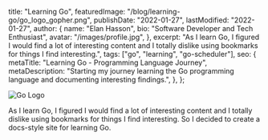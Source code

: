   title: "Learning Go",
  featuredImage: "/blog/learning-go/go_logo_gopher.png",
  publishDate: "2022-01-27",
  lastModified: "2022-01-27",
  author: {
    name: "Elan Hasson",
    bio: "Software Developer and Tech Enthusiast",
    avatar: "/images/profile.jpg",
  },
  excerpt: "As I learn Go, I figured I would find a lot of interesting content and I totally dislike using bookmarks for things I find interesting.",
  tags: ["go", "learning", "go-scheduler"],
  seo: {
    metaTitle: "Learning Go - Programming Language Journey",
    metaDescription: "Starting my journey learning the Go programming language and documenting interesting findings.",
  },
};

![Go Logo](/blog/learning-go/go_logo_gopher.png)

As I learn Go, I figured I would find a lot of interesting content and I totally dislike using bookmarks for things I find interesting. So I decided to create a docs-style site for learning Go.